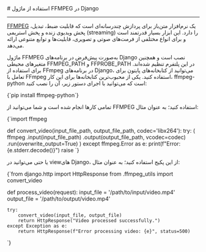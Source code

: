 
<Layout>
# استفاده از ماژول FFMPEG در Django
<hr className="mb-2" />

<a href="https://ffmpeg.org/" className="blue-link">FFMPEG</a> یک نرم‌افزار متن‌باز برای پردازش چندرسانه‌ای است که قابلیت ضبط، تبدیل، پخش ویدیوی زنده و پخش استریمی (streaming) را دارد. این ابزار بسیار قدرتمند است و برای انواع مختلفی از فرمت‌های صوتی و تصویری، قابلیت‌ها و توابع متنوعی ارائه می‌دهد. 

ماژول FFMPEG به‌صورت پیش‌فرض در برنامه‌های Django نصب است و همچنین متغیرهای محیطی <Important>FFMPEG_PATH</Important> و <Important>FFPROBE_PATH</Important> در این پلتفرم تنظیم شده‌اند.
برای استفاده از FFmpeg در برنامه‌های Django، می‌توانید از کتابخانه‌های پایتون برای تعامل با FFmpeg استفاده کنید. یکی از محبوب‌ترین کتابخانه‌ها برای این کار، <Important>ffmpeg-python</Important> است که می‌توانید با اجرای دستور زیر، آن را نصب کنید:

<div className='h-2' />
<div dir='ltr'>
    <Highlight className="bash">
        {`pip install ffmpeg-python`}        
    </Highlight>
</div>
<div className="h-2" />

تمامی کارها انجام شده است و شما می‌توانید از FFMPEG استفاده کنید؛ به عنوان مثال:




<div className='h-2' />
<div dir='ltr'>
    <Highlight className="bash">
        {`import ffmpeg

def convert_video(input_file_path, output_file_path, codec='libx264'):
    try:
        (
            ffmpeg
            .input(input_file_path)
            .output(output_file_path, vcodec=codec)
            .run(overwrite_output=True)
        )
    except ffmpeg.Error as e:
        print(f"Error: {e.stderr.decode()}")
        raise
`}        
    </Highlight>
</div>
<div className="h-2" />

یا حتی می‌توانید در viewهای Django، از این پکیج استفاده کنید؛ به عنوان مثال:

<div className='h-2' />
<div dir='ltr'>
    <Highlight className="python">
        {`from django.http import HttpResponse
from .ffmpeg_utils import convert_video

def process_video(request):
    input_file = '/path/to/input/video.mp4'
    output_file = '/path/to/output/video.mp4'
    
    try:
        convert_video(input_file, output_file)
        return HttpResponse("Video processed successfully.")
    except Exception as e:
        return HttpResponse(f"Error processing video: {e}", status=500)
`}        
    </Highlight>
</div>
<div className="h-2" />

<NextPage next="./set-logs"/>
</Layout>